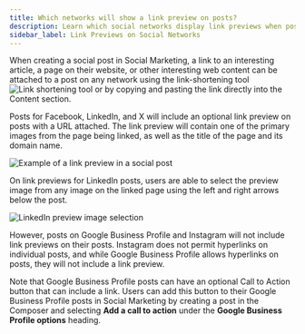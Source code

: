 ```yaml
---
title: Which networks will show a link preview on posts?
description: Learn which social networks display link previews when posting links in Social Marketing.
sidebar_label: Link Previews on Social Networks
---
```


When creating a social post in Social Marketing, a link to an interesting article, a page on their website, or other interesting web content can be attached to a post on any network using the link-shortening tool ![Link shortening tool](./img/link-shortening-tool.png) or by copying and pasting the link directly into the Content section.

Posts for Facebook, LinkedIn, and X will include an optional link preview on posts with a URL attached. The link preview will contain one of the primary images from the page being linked, as well as the title of the page and its domain name.

<div style={{textAlign: 'center'}}>
  <img src="./img/social-marketing/link-preview-example.png" alt="Example of a link preview in a social post" />
</div>

On link previews for LinkedIn posts, users are able to select the preview image from any image on the linked page using the left and right arrows below the post.

![LinkedIn preview image selection](./img/linkedin-preview-selection.png)

However, posts on Google Business Profile and Instagram will not include link previews on their posts. Instagram does not permit hyperlinks on individual posts, and while Google Business Profile allows hyperlinks on posts, they will not include a link preview.

Note that Google Business Profile posts can have an optional Call to Action button that can include a link. Users can add this button to their Google Business Profile posts in Social Marketing by creating a post in the Composer and selecting **Add a call to action** under the **Google Business Profile options** heading.
